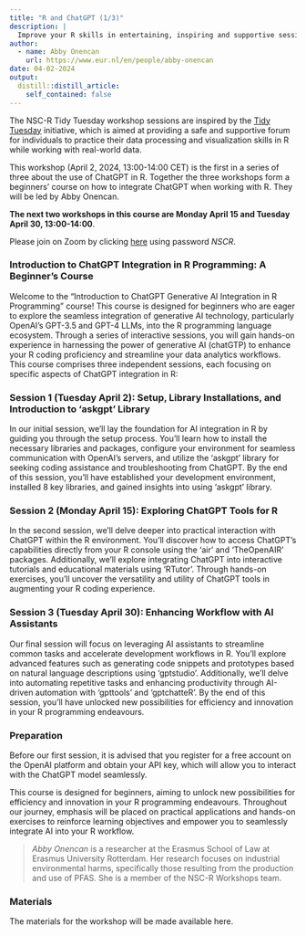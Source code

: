```yaml
---
title: "R and ChatGPT (1/3)"
description: |
  Improve your R skills in entertaining, inspiring and supportive sessions moderated by your own colleagues.
author:
  - name: Abby Onencan
    url: https://www.eur.nl/en/people/abby-onencan
date: 04-02-2024
output:
  distill::distill_article:
    self_contained: false
---
```


The NSC-R Tidy Tuesday workshop sessions are inspired by the 
[Tidy Tuesday](https://www.tidytuesday.com/) initiative, which is aimed at 
providing a safe and supportive forum for individuals to practice their data processing 
and visualization skills in R while working with real-world data.

This workshop (April 2, 2024, 13:00-14:00 CET) is the first in a series of three 
about the use of ChatGPT in R. Together the three workshops form a beginners' 
course on how to integrate ChatGPT when working with R. They will be led by Abby Onencan.

**The next two workshops in this course are Monday April 15 and Tuesday April 30, 13:00-14:00**. 

Please join on Zoom by clicking [here](https://us02web.zoom.us/j/4539912989) using password *NSCR*.


### Introduction to ChatGPT Integration in R Programming: A Beginner's Course

Welcome to the "Introduction to ChatGPT Generative AI Integration in R Programming" 
course! This course is designed for beginners who are eager to explore the seamless 
integration of generative AI technology, particularly OpenAI's GPT-3.5 and GPT-4 LLMs,
into the R programming language ecosystem. Through a series of interactive sessions, 
you will gain hands-on experience in harnessing the power of generative AI (chatGTP) 
to enhance your R coding proficiency and streamline your data analytics workflows.
This course comprises three independent sessions, each focusing on specific aspects 
of ChatGPT integration in R:


### Session 1 (Tuesday April 2): Setup, Library Installations, and Introduction to 'askgpt' Library
In our initial session, we'll lay the foundation for AI integration in R by guiding you through the setup process. You'll learn how to install the necessary libraries and packages, configure your environment for seamless communication with OpenAI's servers, and utilize the 'askgpt' library for seeking coding assistance and troubleshooting from ChatGPT. By the end of this session, you'll have established your development environment, installed 8 key libraries, and gained insights into using 'askgpt' library.

### Session 2 (Monday April 15): Exploring ChatGPT Tools for R
In the second session, we'll delve deeper into practical interaction with ChatGPT within the R environment. You'll discover how to access ChatGPT's capabilities directly from your R console using the 'air' and 'TheOpenAIR' packages. Additionally, we'll explore integrating ChatGPT into interactive tutorials and educational materials using 'RTutor'. Through hands-on exercises, you'll uncover the versatility and utility of ChatGPT tools in augmenting your R coding experience.

### Session 3 (Tuesday April 30): Enhancing Workflow with AI Assistants
Our final session will focus on leveraging AI assistants to streamline common tasks and accelerate development workflows in R. You'll explore advanced features such as generating code snippets and prototypes based on natural language descriptions using 'gptstudio'. Additionally, we'll delve into automating repetitive tasks and enhancing productivity through AI-driven automation with 'gpttools' and 'gptchatteR'. By the end of this session, you'll have unlocked new possibilities for efficiency and innovation in your R programming endeavours.

### Preparation 
Before our first session, it is advised that you register for a free account on the OpenAI platform and obtain your API key, which will allow you to interact with the ChatGPT model seamlessly.

This course is designed for beginners, aiming to unlock new possibilities for efficiency and innovation in your R programming endeavours. Throughout our journey, emphasis will be placed on practical applications and hands-on exercises to reinforce learning objectives and empower you to seamlessly integrate AI into your R workflow. 



> *Abby Onencan* is a researcher at the Erasmus School of Law at Erasmus University Rotterdam. Her research focuses on industrial environmental harms, specifically those resulting from the production and use of PFAS. She is a member of the NSC-R Workshops team.

### Materials

The materials for the workshop will be made available here.
